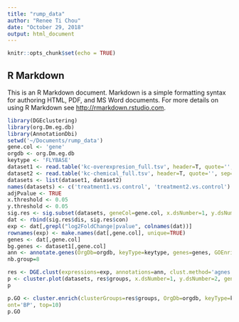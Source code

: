 ```yaml
---
title: "rump_data"
author: "Renee Ti Chou"
date: "October 29, 2018"
output: html_document
---
```


```r
knitr::opts_chunk$set(echo = TRUE)
```

## R Markdown

This is an R Markdown document. Markdown is a simple formatting syntax for authoring HTML, PDF, and MS Word documents. For more details on using R Markdown see <http://rmarkdown.rstudio.com>.

```r
library(DGEclustering)
library(org.Dm.eg.db)
library(AnnotationDbi)
setwd('~/Documents/rump_data')
gene.col <- 'gene'
orgdb <- org.Dm.eg.db
keytype <- 'FLYBASE'
dataset1 <- read.table('kc-overexpresion_full.tsv', header=T, quote='', sep='\t')
dataset2 <- read.table('kc-chemical_full.tsv', header=T, quote='', sep='\t')
datasets <- list(dataset1, dataset2)
names(datasets) <- c('treatment1.vs.control', 'treatment2.vs.control')
adjPvalue <- TRUE
x.threshold <- 0.05
y.threshold <- 0.05
sig.res <- sig.subset(datasets, geneCol=gene.col, x.dsNumber=1, y.dsNumber=2, x.threshold=x.threshold, y.threshold=y.threshold, adjPvalue=adjPvalue)
dat <- rbind(sig.res$dis, sig.res$con)
exp <- dat[,grepl("log2FoldChange|pvalue", colnames(dat))]
rownames(exp) <- make.names(dat[,gene.col], unique=TRUE)
genes <- dat[,gene.col]
bg.genes <- dataset1[,gene.col]
ann <- annotate.genes(OrgDb=orgdb, keyType=keytype, genes=genes, GOEnrichment=TRUE, BgGenes=bg.genes)
nb.group=8
```

```r
res <- DGE.clust(expressions=exp, annotations=ann, clust.method='agnes', nb.group=nb.group)
p <- cluster.plot(datasets, res$groups, x.dsNumber=1, y.dsNumber=2, geneCol=gene.col, adjPvalue=adjPvalue)
p
```

```r
p.GO <- cluster.enrich(clusterGroups=res$groups, OrgDb=orgdb, keyType=keytype, BgGenes=bg.genes, 
ont='BP', top=10)
p.GO
```
